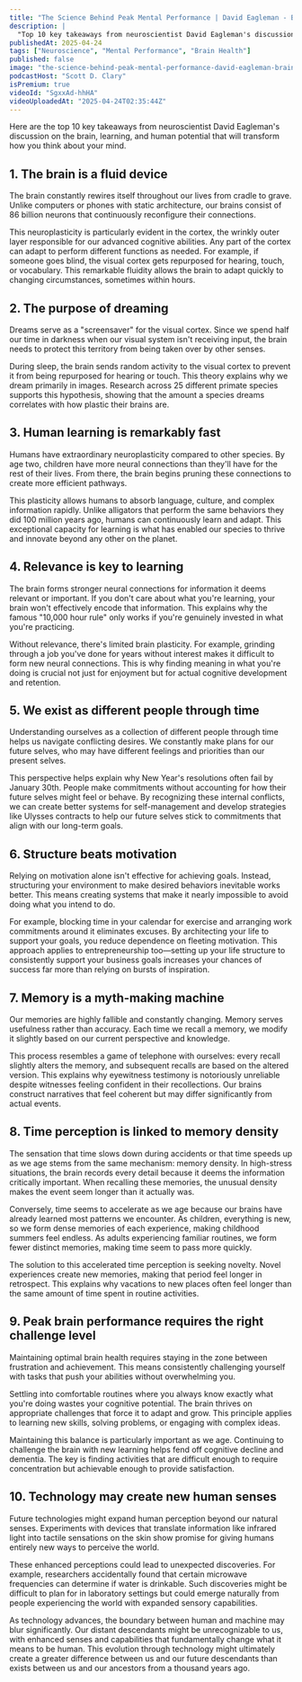```yaml
---
title: "The Science Behind Peak Mental Performance | David Eagleman - Brain Expert & Entrepreneur"
description: |
  "Top 10 key takeaways from neuroscientist David Eagleman's discussion on the brain, learning, and human potential that will transform how you think about your mind."
publishedAt: 2025-04-24
tags: ["Neuroscience", "Mental Performance", "Brain Health"]
published: false
image: "the-science-behind-peak-mental-performance-david-eagleman-brain-expert-entrepreneur.jpg"
podcastHost: "Scott D. Clary"
isPremium: true
videoId: "SgxxAd-hhHA"
videoUploadedAt: "2025-04-24T02:35:44Z"
---
```



<PodcastSummaryPageLayout frontmatter={frontmatter}>

Here are the top 10 key takeaways from neuroscientist David Eagleman's discussion on the brain, learning, and human potential that will transform how you think about your mind.

## 1. The brain is a fluid device

The brain constantly rewires itself throughout our lives from cradle to grave. Unlike computers or phones with static architecture, our brains consist of 86 billion neurons that continuously reconfigure their connections.

This neuroplasticity is particularly evident in the cortex, the wrinkly outer layer responsible for our advanced cognitive abilities. Any part of the cortex can adapt to perform different functions as needed. For example, if someone goes blind, the visual cortex gets repurposed for hearing, touch, or vocabulary. This remarkable fluidity allows the brain to adapt quickly to changing circumstances, sometimes within hours.

## 2. The purpose of dreaming

Dreams serve as a "screensaver" for the visual cortex. Since we spend half our time in darkness when our visual system isn't receiving input, the brain needs to protect this territory from being taken over by other senses.

During sleep, the brain sends random activity to the visual cortex to prevent it from being repurposed for hearing or touch. This theory explains why we dream primarily in images. Research across 25 different primate species supports this hypothesis, showing that the amount a species dreams correlates with how plastic their brains are.

## 3. Human learning is remarkably fast

Humans have extraordinary neuroplasticity compared to other species. By age two, children have more neural connections than they'll have for the rest of their lives. From there, the brain begins pruning these connections to create more efficient pathways.

This plasticity allows humans to absorb language, culture, and complex information rapidly. Unlike alligators that perform the same behaviors they did 100 million years ago, humans can continuously learn and adapt. This exceptional capacity for learning is what has enabled our species to thrive and innovate beyond any other on the planet.

## 4. Relevance is key to learning

The brain forms stronger neural connections for information it deems relevant or important. If you don't care about what you're learning, your brain won't effectively encode that information. This explains why the famous "10,000 hour rule" only works if you're genuinely invested in what you're practicing.

Without relevance, there's limited brain plasticity. For example, grinding through a job you've done for years without interest makes it difficult to form new neural connections. This is why finding meaning in what you're doing is crucial not just for enjoyment but for actual cognitive development and retention.

## 5. We exist as different people through time

Understanding ourselves as a collection of different people through time helps us navigate conflicting desires. We constantly make plans for our future selves, who may have different feelings and priorities than our present selves.

This perspective helps explain why New Year's resolutions often fail by January 30th. People make commitments without accounting for how their future selves might feel or behave. By recognizing these internal conflicts, we can create better systems for self-management and develop strategies like Ulysses contracts to help our future selves stick to commitments that align with our long-term goals.

## 6. Structure beats motivation

Relying on motivation alone isn't effective for achieving goals. Instead, structuring your environment to make desired behaviors inevitable works better. This means creating systems that make it nearly impossible to avoid doing what you intend to do.

For example, blocking time in your calendar for exercise and arranging work commitments around it eliminates excuses. By architecting your life to support your goals, you reduce dependence on fleeting motivation. This approach applies to entrepreneurship too—setting up your life structure to consistently support your business goals increases your chances of success far more than relying on bursts of inspiration.

## 7. Memory is a myth-making machine

Our memories are highly fallible and constantly changing. Memory serves usefulness rather than accuracy. Each time we recall a memory, we modify it slightly based on our current perspective and knowledge.

This process resembles a game of telephone with ourselves: every recall slightly alters the memory, and subsequent recalls are based on the altered version. This explains why eyewitness testimony is notoriously unreliable despite witnesses feeling confident in their recollections. Our brains construct narratives that feel coherent but may differ significantly from actual events.

## 8. Time perception is linked to memory density

The sensation that time slows down during accidents or that time speeds up as we age stems from the same mechanism: memory density. In high-stress situations, the brain records every detail because it deems the information critically important. When recalling these memories, the unusual density makes the event seem longer than it actually was.

Conversely, time seems to accelerate as we age because our brains have already learned most patterns we encounter. As children, everything is new, so we form dense memories of each experience, making childhood summers feel endless. As adults experiencing familiar routines, we form fewer distinct memories, making time seem to pass more quickly.

The solution to this accelerated time perception is seeking novelty. Novel experiences create new memories, making that period feel longer in retrospect. This explains why vacations to new places often feel longer than the same amount of time spent in routine activities.

## 9. Peak brain performance requires the right challenge level

Maintaining optimal brain health requires staying in the zone between frustration and achievement. This means consistently challenging yourself with tasks that push your abilities without overwhelming you.

Settling into comfortable routines where you always know exactly what you're doing wastes your cognitive potential. The brain thrives on appropriate challenges that force it to adapt and grow. This principle applies to learning new skills, solving problems, or engaging with complex ideas.

Maintaining this balance is particularly important as we age. Continuing to challenge the brain with new learning helps fend off cognitive decline and dementia. The key is finding activities that are difficult enough to require concentration but achievable enough to provide satisfaction.

## 10. Technology may create new human senses

Future technologies might expand human perception beyond our natural senses. Experiments with devices that translate information like infrared light into tactile sensations on the skin show promise for giving humans entirely new ways to perceive the world.

These enhanced perceptions could lead to unexpected discoveries. For example, researchers accidentally found that certain microwave frequencies can determine if water is drinkable. Such discoveries might be difficult to plan for in laboratory settings but could emerge naturally from people experiencing the world with expanded sensory capabilities.

As technology advances, the boundary between human and machine may blur significantly. Our distant descendants might be unrecognizable to us, with enhanced senses and capabilities that fundamentally change what it means to be human. This evolution through technology might ultimately create a greater difference between us and our future descendants than exists between us and our ancestors from a thousand years ago.

</PodcastSummaryPageLayout>
